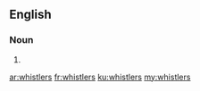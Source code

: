 ==English==

===Noun===
{{head|en}}

# {{plural of|whistler}}

[[ar:whistlers]]
[[fr:whistlers]]
[[ku:whistlers]]
[[my:whistlers]]